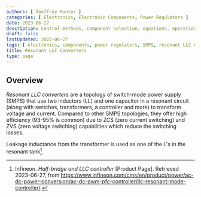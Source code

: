 ```yaml
---
authors: [ Geoffrey Hunter ]
categories: [ Electronics, Electronic Components, Power Regulators ]
date: 2023-06-27
description: Control methods, component selection, equations, operation modes, schematics, examples and more info on resonant LLC converters.
draft: false
lastUpdated: 2023-06-27
tags: [ electronics, components, power regulators, SMPS, resonant LLC converters, inductors, capacitors, transformers ]
title: Resonant LLC Converters
type: page
---
```



<WarningIsNotes />

## Overview

_Resonant LLC converters_ are a topology of switch-mode power supply (SMPS) that use two inductors (LL) and one capacitor in a resonant circuit (along with switches, transformers, a controller and more) to transform voltage and current. Compared to other SMPS topologies, they offer high efficiency (93-95% is common) due to ZCS (zero current switching) and ZVS (zero voltage switching) capabilities which reduce the switching losses.

Leakage inductance from the transformer is used as one of the L's in the resonant tank[^infineon-half-bridge-and-llc-controller].

[^infineon-half-bridge-and-llc-controller]: Infineon. _Half-bridge and LLC controller_ [Product Page]. Retrieved 2023-06-27, from https://www.infineon.com/cms/en/product/power/ac-dc-power-conversion/ac-dc-pwm-pfc-controller/llc-resonant-mode-controller/.
